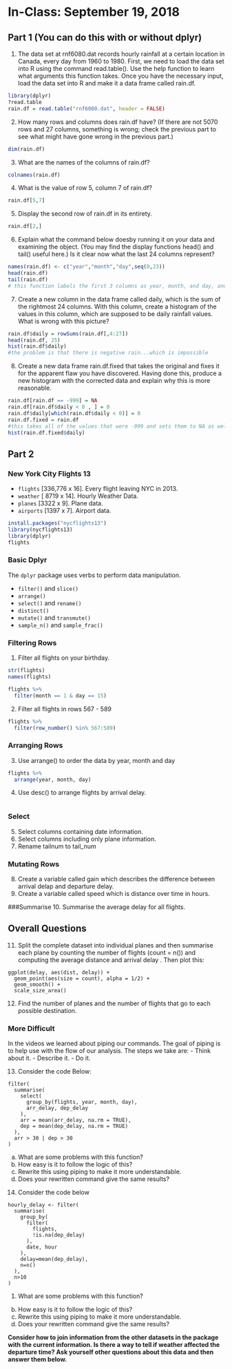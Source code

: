 # In-Class: September 19, 2018


## Part 1 (You can do this with or without dplyr)

1. The data set at rnf6080.dat records hourly rainfall at a certain location in Canada, every day from 1960 to 1980. First, we need to load the data set into R using the command read.table(). Use the help function to learn what arguments this function takes. Once you have the necessary input, load the data set into R and make it a data frame called rain.df.
``` r
library(dplyr)
?read.table
rain.df = read.table("rnf6080.dat", header = FALSE)

```


2. How many rows and columns does rain.df have? (If there are not 5070 rows and 27 columns, something is wrong; check the previous part to see what might have gone wrong in the previous part.)

``` r

dim(rain.df)

```

3. What are the names of the columns of rain.df?
``` r

colnames(rain.df)

```

4. What is the value of row 5, column 7 of rain.df?

``` r

rain.df[5,7]

```

5. Display the second row of rain.df in its entirety.

``` r
rain.df[2,]

```
6. Explain what the command below doesby running it on your data and examining the object. (You may find the display functions head() and tail() useful here.) Is it clear now what the last 24 columns represent?
```r
names(rain.df) <- c("year","month","day",seq(0,23))
head(rain.df)
tail(rain.df)
# this function labels the first 3 columns as year, month, and day, and then proceeds to label the next 23 columns as a queue from 0:23. It is clear now that the last 24 columns represents the 24 hours in a day

```


7. Create a new column in the data frame called daily, which is the sum of the rightmost 24 columns. With this column, create a histogram of the values in this column, which are supposed to be daily rainfall values. What is wrong with this picture?

``` r
rain.df$daily = rowSums(rain.df[,4:27])
head(rain.df, 25)  
hist(rain.df$daily)
#the problem is that there is negative rain...which is impossible
```


8. Create a new data frame rain.df.fixed that takes the original and fixes it for the apparent flaw you have discovered. Having done this, produce a new histogram with the corrected data and explain why this is more reasonable.

``` r
rain.df[rain.df == -999] = NA
rain.df[rain.df$daily < 0 , ] = 0
rain.df$daily[which(rain.df$daily < 0)] = 0
rain.df.fixed = rain.df
#this takes all of the values that were -999 and sets them to NA as well as setting those daily values to 0
hist(rain.df.fixed$daily)

```

## Part 2
### New York City Flights 13

- `flights` [336,776 x 16]. Every flight leaving NYC in 2013.
- `weather` [ 8719 x 14]. Hourly Weather Data.
- `planes` [3322 x 9]. Plane data.
- `airports` [1397 x 7]. Airport data.


``` r
install.packages("nycflights13")
library(nycflights13)
library(dplyr)
flights
```

### Basic Dplyr

The `dplyr` package uses verbs to perform data manipulation.

- `filter()` and `slice()`
- `arrange()`
- `select()` and `rename()`
- `distinct()`
- `mutate()` and `transmute()`
- `sample_n()` and `sample_frac()`

### Filtering Rows

1. Filter all flights on your birthday.
``` r
str(flights)
names(flights)

flights %>%
  filter(month == 1 & day == 15)

```

2. Filter all flights in rows 567 - 589
``` r
flights %>%
  filter(row_number() %in% 567:589)

```

### Arranging Rows
3. Use arrange() to order the data by year, month and day
``` r
flights %>%
  arrange(year, month, day)
```

4. Use desc() to arrange flights by arrival delay.
``` r

```

### Select
5. Select columns containing date information.
6. Select columns including only plane information.
7. Rename tailnum to tail_num


### Mutating Rows
8. Create a variable called gain which describes the difference between arrival delap and departure delay.
9. Create a variable called speed which is distance over time in hours.


###Summarise
10. Summarise the average delay for all flights.

## Overall Questions

11. Split the complete dataset into individual planes and then summarise each plane by counting the number of flights (count = n()) and computing the average distance and arrival delay . Then plot this:

```
ggplot(delay, aes(dist, delay)) +
  geom_point(aes(size = count), alpha = 1/2) +
  geom_smooth() +
  scale_size_area()
```
12. Find the number of planes and the number of flights that go to each possible destination.

### More Difficult

In the videos we learned about piping our commands. The goal of piping is to help use with the flow of our analysis. The steps we take are:
- Think about it. 
- Describe it. 
- Do it.

13. Consider the code Below:

```
filter(
  summarise(
    select(
      group_by(flights, year, month, day),
      arr_delay, dep_delay
    ),
    arr = mean(arr_delay, na.rm = TRUE),
    dep = mean(dep_delay, na.rm = TRUE)
  ),
  arr > 30 | dep > 30
)
```

a. What are some problems with this function?
b. How easy is it to follow the logic of this?
c. Rewrite this using piping to make it more understandable.
d. Does your rewritten command give the same results?

14. Consider the code below

```
hourly_delay <- filter(
  summarise(
    group_by(
      filter(
        flights, 
        !is.na(dep_delay)
      ),
      date, hour
    ),
    delay=mean(dep_delay),
    n=n()
  ),
  n>10
)
```

1. What are some problems with this function?
b. How easy is it to follow the logic of this?
c. Rewrite this using piping to make it more understandable.
d. Does your rewritten command give the same results?


**Consider how to join information from the other datasets in the package with the current information. Is there a way to tell if weather affected the departure time? Ask yourself other questions about this data and then answer them below.**